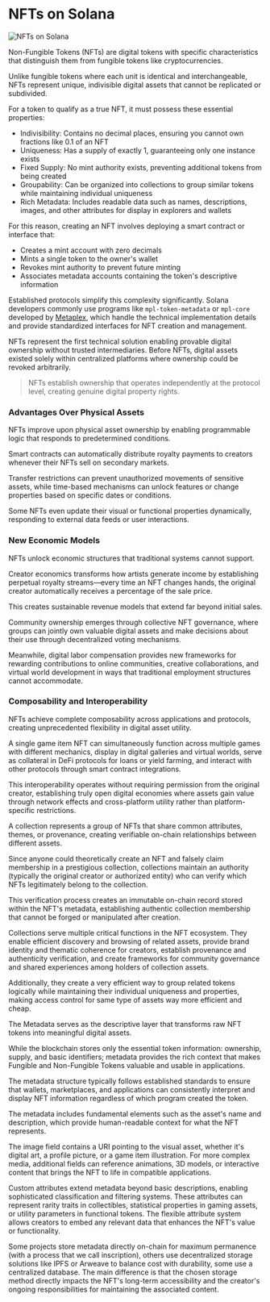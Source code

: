 
# NFTs on Solana

![NFTs on Solana](/graphics/course-banners/nfts-on-solana.png)

Non-Fungible Tokens (NFTs) are digital tokens with specific characteristics that distinguish them from fungible tokens like cryptocurrencies. 

Unlike fungible tokens where each unit is identical and interchangeable, NFTs represent unique, indivisible digital assets that cannot be replicated or subdivided.

<ArticleSection name="NFTs Properties" id="nft-properties" level="h2" />

For a token to qualify as a true NFT, it must possess these essential properties:
- Indivisibility: Contains no decimal places, ensuring you cannot own fractions like 0.1 of an NFT
- Uniqueness: Has a supply of exactly 1, guaranteeing only one instance exists
- Fixed Supply: No mint authority exists, preventing additional tokens from being created
- Groupability: Can be organized into collections to group similar tokens while maintaining individual uniqueness
- Rich Metadata: Includes readable data such as names, descriptions, images, and other attributes for display in explorers and wallets

For this reason, creating an NFT involves deploying a smart contract or interface that:
- Creates a mint account with zero decimals
- Mints a single token to the owner's wallet
- Revokes mint authority to prevent future minting
- Associates metadata accounts containing the token's descriptive information

Established protocols simplify this complexity significantly. Solana developers commonly use programs like `mpl-token-metadata` or `mpl-core` developed by [Metaplex](metaplex.com), which handle the technical implementation details and provide standardized interfaces for NFT creation and management.

<ArticleSection name="Why Non-Fungible Tokens Matter" id="why-non-fungible-tokens-matter" level="h2" />

NFTs represent the first technical solution enabling provable digital ownership without trusted intermediaries. Before NFTs, digital assets existed solely within centralized platforms where ownership could be revoked arbitrarily. 

> NFTs establish ownership that operates independently at the protocol level, creating genuine digital property rights.

### Advantages Over Physical Assets

NFTs improve upon physical asset ownership by enabling programmable logic that responds to predetermined conditions. 

Smart contracts can automatically distribute royalty payments to creators whenever their NFTs sell on secondary markets. 

Transfer restrictions can prevent unauthorized movements of sensitive assets, while time-based mechanisms can unlock features or change properties based on specific dates or conditions. 

Some NFTs even update their visual or functional properties dynamically, responding to external data feeds or user interactions.

### New Economic Models

NFTs unlock economic structures that traditional systems cannot support. 

Creator economics transforms how artists generate income by establishing perpetual royalty streams—every time an NFT changes hands, the original creator automatically receives a percentage of the sale price. 

This creates sustainable revenue models that extend far beyond initial sales.

Community ownership emerges through collective NFT governance, where groups can jointly own valuable digital assets and make decisions about their use through decentralized voting mechanisms.

Meanwhile, digital labor compensation provides new frameworks for rewarding contributions to online communities, creative collaborations, and virtual world development in ways that traditional employment structures cannot accommodate.

### Composability and Interoperability

NFTs achieve complete composability across applications and protocols, creating unprecedented flexibility in digital asset utility. 

A single game item NFT can simultaneously function across multiple games with different mechanics, display in digital galleries and virtual worlds, serve as collateral in DeFi protocols for loans or yield farming, and interact with other protocols through smart contract integrations.

This interoperability operates without requiring permission from the original creator, establishing truly open digital economies where assets gain value through network effects and cross-platform utility rather than platform-specific restrictions.

<ArticleSection name="Collections" id="collections" level="h2" />

A collection represents a group of NFTs that share common attributes, themes, or provenance, creating verifiable on-chain relationships between different assets. 

Since anyone could theoretically create an NFT and falsely claim membership in a prestigious collection, collections maintain an authority (typically the original creator or authorized entity) who can verify which NFTs legitimately belong to the collection. 

This verification process creates an immutable on-chain record stored within the NFT's metadata, establishing authentic collection membership that cannot be forged or manipulated after creation.

Collections serve multiple critical functions in the NFT ecosystem. They enable efficient discovery and browsing of related assets, provide brand identity and thematic coherence for creators, establish provenance and authenticity verification, and create frameworks for community governance and shared experiences among holders of collection assets.

Additionally, they create a very efficient way to group related tokens logically while maintaining their individual uniqueness and properties, making access control for same type of assets way more efficient and cheap.

<ArticleSection name="Metadata" id="metadata" level="h2" />

The Metadata serves as the descriptive layer that transforms raw NFT tokens into meaningful digital assets. 

While the blockchain stores only the essential token information: ownership, supply, and basic identifiers; metadata provides the rich context that makes Fungible and Non-Fungible Tokens valuable and usable in applications.

The metadata structure typically follows established standards to ensure that wallets, marketplaces, and applications can consistently interpret and display NFT information regardless of which program created the token. 

The metadata includes fundamental elements such as the asset's name and description, which provide human-readable context for what the NFT represents.

The image field contains a URI pointing to the visual asset, whether it's digital art, a profile picture, or a game item illustration. For more complex media, additional fields can reference animations, 3D models, or interactive content that brings the NFT to life in compatible applications.

Custom attributes extend metadata beyond basic descriptions, enabling sophisticated classification and filtering systems. These attributes can represent rarity traits in collectibles, statistical properties in gaming assets, or utility parameters in functional tokens. The flexible attribute system allows creators to embed any relevant data that enhances the NFT's value or functionality.

Some projects store metadata directly on-chain for maximum permanence (with a process that we call inscription), others use decentralized storage solutions like IPFS or Arweave to balance cost with durability, some use a centralized database. The main difference is that the chosen storage method directly impacts the NFT's long-term accessibility and the creator's ongoing responsibilities for maintaining the associated content.